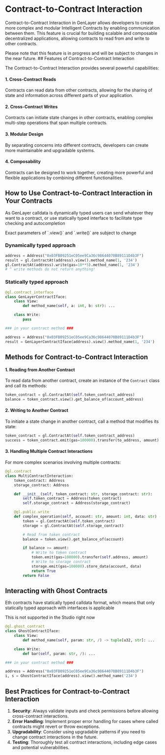 
# Contract-to-Contract Interaction

Contract-to-Contract Interaction in GenLayer allows developers to create more complex and modular Intelligent Contracts by enabling communication between them. This feature is crucial for building scalable and composable decentralized applications, allowing contracts to read from and write to other contracts.

<Callout type="info">
    Please note that this feature is in progress and will be subject to changes in the near future.
</Callout>
## Features of Contract-to-Contract Interaction

The Contract-to-Contract Interaction provides several powerful capabilities:

#### 1. Cross-Contract Reads
Contracts can read data from other contracts, allowing for the sharing of state and information across different parts of your application.

#### 2. Cross-Contract Writes
Contracts can initiate state changes in other contracts, enabling complex multi-step operations that span multiple contracts.

#### 3. Modular Design
By separating concerns into different contracts, developers can create more maintainable and upgradable systems.

#### 4. Composability
Contracts can be designed to work together, creating more powerful and flexible applications by combining different functionalities.

## How to Use Contract-to-Contract Interaction in Your Contracts

As GenLayer calldata is dynamically typed users can send whatever they want to a contract, or use statically typed interface to facilitate type checking and autocompletion

<Callout emoji="🏗️">
    Exact parameters of `.view()` and `.write()` are subject to change
</Callout>

### Dynamically typed approach

```py
address = Address("0x03FB09251eC05ee9Ca36c98644070B89111D4b3F")
result = gl.ContractAt(address).view().method_name(1, '234')
gl.ContractAt(address).write(gas=10**5).method_name(1, '234')
# ^ write methods do not return anything!
```

### Statically typed approach

```py
@gl.contract_interface
class GenLayerContractIface:
    class View:
        def method_name(self, a: int, b: str): ...

    class Write:
        pass

### in your contract method ###

address = Address("0x03FB09251eC05ee9Ca36c98644070B89111D4b3F")
result = GenLayerContractIface(address).view().method_name(1, '234')
```

## Methods for Contract-to-Contract Interaction

#### 1. Reading from Another Contract
To read data from another contract, create an instance of the `Contract` class and call its methods:

```python filename="token_interaction" copy
token_contract = gl.ContractAt(self.token_contract_address)
balance = token_contract.view().get_balance_of(account_address)
```

#### 2. Writing to Another Contract
To initiate a state change in another contract, call a method that modifies its state:

```python filename="token_interaction" copy
token_contract = gl.ContractAt(self.token_contract_address)
success = token_contract.emit(gas=100000).transfer(to_address, amount)
```

#### 3. Handling Multiple Contract Interactions
For more complex scenarios involving multiple contracts:

```python filename="multi_contract_interaction" copy
@gl.contract
class MultiContractInteraction:
    token_contract: Address
    storage_contract: Address

    def __init__(self, token_contract: str, storage_contract: str):
        self.token_contract = Address(token_contract)
        self.storage_contract = Address(storage_contract)

    @gl.public.write
    def complex_operation(self, account: str, amount: int, data: str) -> bool:
        token = gl.ContractAt(self.token_contract)
        storage = gl.ContractAt(self.storage_contract)

        # Read from token contract
        balance = token.view().get_balance_of(account)

        if balance >= amount:
            # Write to token contract
            token.emit(gas=100000).transfer(self.address, amount)
            # Write to storage contract
            storage.emit(gas=100000).store_data(account, data)
            return True
        return False
```


## Interacting with Ghost Contracts

Eth contracts have statically typed calldata format, which means that only statically typed approach with interfaces is applicable

<Callout emoji="🏗️">
    This is not supported in the Studio right now
</Callout>

```py
@gl.ghost_contract
class GhostContractIface:
    class View:
        def method_name(self, param: str, /) -> tuple[u32, str]: ...

    class Write:
        def bar(self, param: str, /): ...

### in your contract method ###

address = Address("0x03FB09251eC05ee9Ca36c98644070B89111D4b3F")
i, s = GhostContractIface(address).view().method_name('234')
```

## Best Practices for Contract-to-Contract Interaction

1. **Security**: Always validate inputs and check permissions before allowing cross-contract interactions.  
2. **Error Handling**: Implement proper error handling for cases where called contracts might revert or throw exceptions.
3. **Upgradability**: Consider using upgradable patterns if you need to change contract interactions in the future.
4. **Testing**: Thoroughly test all contract interactions, including edge cases and potential vulnerabilities.

